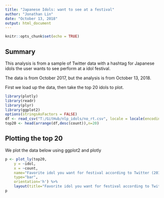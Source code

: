 ```yaml
---
title: "Japanese Idols: want to see at a festival"
author: "Jonathan Lin"
date: "October 13, 2018"
output: html_document
---
```


```r
knitr::opts_chunk$set(echo = TRUE)
```

## Summary

This analysis is from a sample of Twitter data with a hashtag for Japanese idols the user wants to see perform at a idol festival.

The data is from October 2017, but the analysis is from October 13, 2018.

First we load up the data, then take the top 20 idols to plot.


```r
library(plotly)
library(readr)
library(plyr)
library(ggplot2)
options(stringsAsFactors = FALSE)
df <- read_csv("T:/GitHub/nlp_idols/no_rt.csv", locale = locale(encoding="UTF-8"))
top20 <- head(arrange(df,desc(count)),n=20)

```

## Plotting the top 20

We plot the data below using ggplot2 and plotly

```r
p <- plot_ly(top20,
    y = ~idol,
    x = ~count,
    name="Favorite idol you want for festival according to Twitter (2017)",
    type="bar",
    orientation='h') %>%
    layout(title="Favorite idol you want for festival according to Twitter (2017)")
p
```

